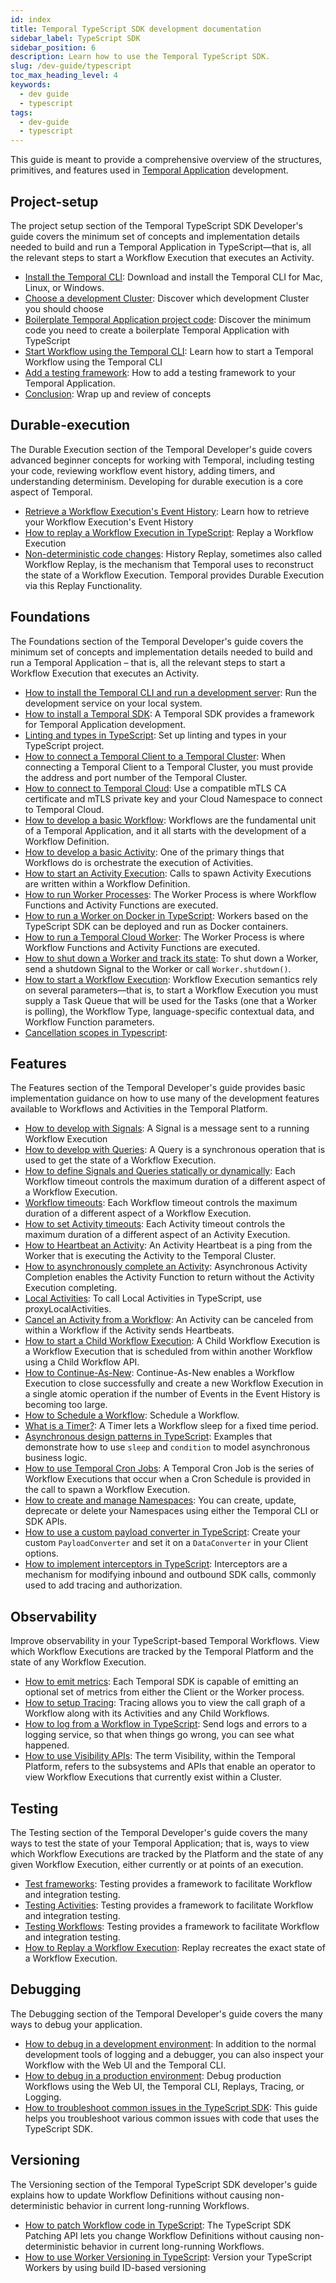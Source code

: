 ```yaml
---
id: index
title: Temporal TypeScript SDK development documentation
sidebar_label: TypeScript SDK
sidebar_position: 6
description: Learn how to use the Temporal TypeScript SDK.
slug: /dev-guide/typescript
toc_max_heading_level: 4
keywords:
  - dev guide
  - typescript
tags:
  - dev-guide
  - typescript
---
```


This guide is meant to provide a comprehensive overview of the structures, primitives, and features used in [Temporal Application](/temporal#temporal-application) development.

## Project-setup

The project setup section of the Temporal TypeScript SDK Developer's guide covers the minimum set of concepts and implementation details needed to build and run a Temporal Application in TypeScript—that is, all the relevant steps to start a Workflow Execution that executes an Activity.

- [Install the Temporal CLI](/dev-guide/typescript/project-setup#install-cli): Download and install the Temporal CLI for Mac, Linux, or Windows.
- [Choose a development Cluster](/dev-guide/typescript/project-setup#choose-dev-cluster): Discover which development Cluster you should choose
- [Boilerplate Temporal Application project code](/dev-guide/typescript/project-setup#boilerplate-project): Discover the minimum code you need to create a boilerplate Temporal Application with TypeScript
- [Start Workflow using the Temporal CLI](/dev-guide/typescript/project-setup#start-workflow): Learn how to start a Temporal Workflow using the Temporal CLI
- [Add a testing framework](/dev-guide/typescript/project-setup#test-framework): How to add a testing framework to your Temporal Application.
- [Conclusion](/dev-guide/typescript/project-setup#conclusion): Wrap up and review of concepts

## Durable-execution

The Durable Execution section of the Temporal Developer's guide covers advanced beginner concepts for working with Temporal, including testing your code, reviewing workflow event history, adding timers, and understanding determinism. Developing for durable execution is a core aspect of Temporal.

- [Retrieve a Workflow Execution's Event History](/dev-guide/typescript/durable-execution#retrieve-event-history): Learn how to retrieve your Workflow Execution's Event History
- [How to replay a Workflow Execution in TypeScript](/dev-guide/typescript/durable-execution#replay-a-workflow-execution): Replay a Workflow Execution
- [Non-deterministic code changes](/dev-guide/typescript/durable-execution#durability-through-replays): History Replay, sometimes also called Workflow Replay, is the mechanism that Temporal uses to reconstruct the state of a Workflow Execution. Temporal provides Durable Execution via this Replay Functionality.

## Foundations

The Foundations section of the Temporal Developer's guide covers the minimum set of concepts and implementation details needed to build and run a Temporal Application – that is, all the relevant steps to start a Workflow Execution that executes an Activity.

- [How to install the Temporal CLI and run a development server](/dev-guide/typescript/foundations#run-a-development-server): Run the development service on your local system.
- [How to install a Temporal SDK](/dev-guide/typescript/foundations#install-a-temporal-sdk): A Temporal SDK provides a framework for Temporal Application development.
- [Linting and types in TypeScript](/dev-guide/typescript/foundations#linting-and-types): Set up linting and types in your TypeScript project.
- [How to connect a Temporal Client to a Temporal Cluster](/develop/tscript/temporal-client): When connecting a Temporal Client to a Temporal Cluster, you must provide the address and port number of the Temporal Cluster.
- [How to connect to Temporal Cloud](/develop/tscript/temporal-client#connect-to-temporal-cloud): Use a compatible mTLS CA certificate and mTLS private key and your Cloud Namespace to connect to Temporal Cloud.
- [How to develop a basic Workflow](/dev-guide/typescript/foundations#develop-workflows): Workflows are the fundamental unit of a Temporal Application, and it all starts with the development of a Workflow Definition.
- [How to develop a basic Activity](/dev-guide/typescript/foundations#develop-activities): One of the primary things that Workflows do is orchestrate the execution of Activities.
- [How to start an Activity Execution](/dev-guide/typescript/foundations#activity-execution): Calls to spawn Activity Executions are written within a Workflow Definition.
- [How to run Worker Processes](/dev-guide/typescript/foundations#run-a-dev-worker): The Worker Process is where Workflow Functions and Activity Functions are executed.
- [How to run a Worker on Docker in TypeScript](/dev-guide/typescript/foundations#run-a-worker-on-docker): Workers based on the TypeScript SDK can be deployed and run as Docker containers.
- [How to run a Temporal Cloud Worker](/dev-guide/typescript/foundations#run-a-temporal-cloud-worker): The Worker Process is where Workflow Functions and Activity Functions are executed.
- [How to shut down a Worker and track its state](/dev-guide/typescript/foundations#shut-down-a-worker): To shut down a Worker, send a shutdown Signal to the Worker or call `Worker.shutdown()`.
- [How to start a Workflow Execution](/develop/tscript/temporal-client#start-workflow-execution): Workflow Execution semantics rely on several parameters—that is, to start a Workflow Execution you must supply a Task Queue that will be used for the Tasks (one that a Worker is polling), the Workflow Type, language-specific contextual data, and Workflow Function parameters.
- [Cancellation scopes in Typescript](/dev-guide/typescript/foundations#cancellation-scopes):

## Features

The Features section of the Temporal Developer's guide provides basic implementation guidance on how to use many of the development features available to Workflows and Activities in the Temporal Platform.

- [How to develop with Signals](/dev-guide/typescript/features#signals): A Signal is a message sent to a running Workflow Execution
- [How to develop with Queries](/dev-guide/typescript/features#queries): A Query is a synchronous operation that is used to get the state of a Workflow Execution.
- [How to define Signals and Queries statically or dynamically](/dev-guide/typescript/features#static-and-dynamic-signals-and-queries): Each Workflow timeout controls the maximum duration of a different aspect of a Workflow Execution.
- [Workflow timeouts](/dev-guide/typescript/features#workflow-timeouts): Each Workflow timeout controls the maximum duration of a different aspect of a Workflow Execution.
- [How to set Activity timeouts](/dev-guide/typescript/features#activity-timeouts): Each Activity timeout controls the maximum duration of a different aspect of an Activity Execution.
- [How to Heartbeat an Activity](/dev-guide/typescript/features#activity-heartbeats): An Activity Heartbeat is a ping from the Worker that is executing the Activity to the Temporal Cluster.
- [How to asynchronously complete an Activity](/dev-guide/typescript/features#asynchronous-activity-completion): Asynchronous Activity Completion enables the Activity Function to return without the Activity Execution completing.
- [Local Activities](/dev-guide/typescript/features#local-activities): To call Local Activities in TypeScript, use proxyLocalActivities.
- [Cancel an Activity from a Workflow](/dev-guide/typescript/features#cancel-an-activity): An Activity can be canceled from within a Workflow if the Activity sends Heartbeats.
- [How to start a Child Workflow Execution](/dev-guide/typescript/features#child-workflows): A Child Workflow Execution is a Workflow Execution that is scheduled from within another Workflow using a Child Workflow API.
- [How to Continue-As-New](/dev-guide/typescript/features#continue-as-new): Continue-As-New enables a Workflow Execution to close successfully and create a new Workflow Execution in a single atomic operation if the number of Events in the Event History is becoming too large.
- [How to Schedule a Workflow](/dev-guide/typescript/features#schedule-a-workflow): Schedule a Workflow.
- [What is a Timer?](/dev-guide/typescript/features#timers): A Timer lets a Workflow sleep for a fixed time period.
- [Asynchronous design patterns in TypeScript](/dev-guide/typescript/features#asynchronous-design-patterns): Examples that demonstrate how to use `sleep` and `condition` to model asynchronous business logic.
- [How to use Temporal Cron Jobs](/dev-guide/typescript/features#temporal-cron-jobs): A Temporal Cron Job is the series of Workflow Executions that occur when a Cron Schedule is provided in the call to spawn a Workflow Execution.
- [How to create and manage Namespaces](/dev-guide/typescript/features#namespaces): You can create, update, deprecate or delete your Namespaces using either the Temporal CLI or SDK APIs.
- [How to use a custom payload converter in TypeScript](/dev-guide/typescript/features#custom-payload-conversion): Create your custom `PayloadConverter` and set it on a `DataConverter` in your Client options.
- [How to implement interceptors in TypeScript](/dev-guide/typescript/features#interceptors): Interceptors are a mechanism for modifying inbound and outbound SDK calls, commonly used to add tracing and authorization.

## Observability

Improve observability in your TypeScript-based Temporal Workflows. View which Workflow Executions are tracked by the Temporal Platform and the state of any Workflow Execution.

- [How to emit metrics](/dev-guide/typescript/observability#metrics): Each Temporal SDK is capable of emitting an optional set of metrics from either the Client or the Worker process.
- [How to setup Tracing](/dev-guide/typescript/observability#tracing): Tracing allows you to view the call graph of a Workflow along with its Activities and any Child Workflows.
- [How to log from a Workflow in TypeScript](/dev-guide/typescript/observability#logging): Send logs and errors to a logging service, so that when things go wrong, you can see what happened.
- [How to use Visibility APIs](/dev-guide/typescript/observability#visibility): The term Visibility, within the Temporal Platform, refers to the subsystems and APIs that enable an operator to view Workflow Executions that currently exist within a Cluster.

## Testing

The Testing section of the Temporal Developer's guide covers the many ways to test the state of your Temporal Application; that is, ways to view which Workflow Executions are tracked by the Platform and the state of any given Workflow Execution, either currently or at points of an execution.

- [Test frameworks](/dev-guide/typescript/testing#test-frameworks): Testing provides a framework to facilitate Workflow and integration testing.
- [Testing Activities](/dev-guide/typescript/testing#test-activities): Testing provides a framework to facilitate Workflow and integration testing.
- [Testing Workflows](/dev-guide/typescript/testing#test-workflows): Testing provides a framework to facilitate Workflow and integration testing.
- [How to Replay a Workflow Execution](/dev-guide/typescript/testing#replay): Replay recreates the exact state of a Workflow Execution.

## Debugging

The Debugging section of the Temporal Developer's guide covers the many ways to debug your application.

- [How to debug in a development environment](/dev-guide/typescript/debugging#debug-in-a-development-environment): In addition to the normal development tools of logging and a debugger, you can also inspect your Workflow with the Web UI and the Temporal CLI.
- [How to debug in a production environment](/dev-guide/typescript/debugging#debug-in-a-production-environment): Debug production Workflows using the Web UI, the Temporal CLI, Replays, Tracing, or Logging.
- [How to troubleshoot common issues in the TypeScript SDK](/dev-guide/typescript/debugging#troubleshoot-common-issues): This guide helps you troubleshoot various common issues with code that uses the TypeScript SDK.

## Versioning

The Versioning section of the Temporal TypeScript SDK developer's guide explains how to update Workflow Definitions without causing non-deterministic behavior in current long-running Workflows.

- [How to patch Workflow code in TypeScript](/dev-guide/typescript/versioning#patching): The TypeScript SDK Patching API lets you change Workflow Definitions without causing non-deterministic behavior in current long-running Workflows.
- [How to use Worker Versioning in TypeScript](/dev-guide/typescript/versioning#worker-versioning): Version your TypeScript Workers by using build ID-based versioning
